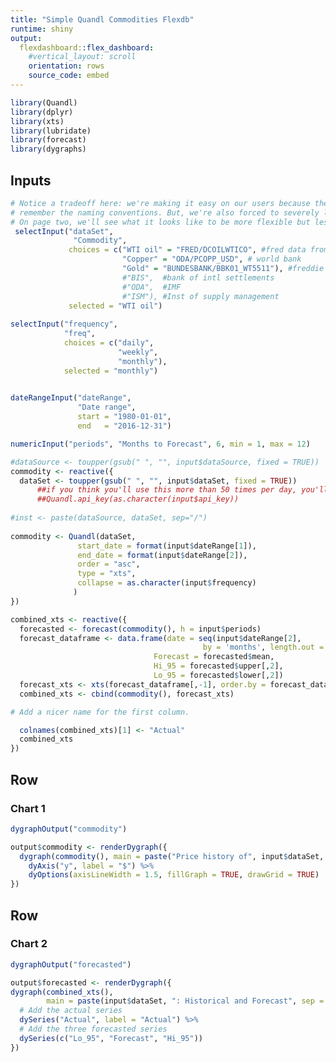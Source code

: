 ```yaml
---
title: "Simple Quandl Commodities Flexdb"
runtime: shiny
output:
  flexdashboard::flex_dashboard:
    #vertical_layout: scroll
    orientation: rows
    source_code: embed
---
```


```r
library(Quandl)
library(dplyr)
library(xts)
library(lubridate)
library(forecast)
library(dygraphs)
```

Inputs{.sidebar}
--------------------------------

```r
# Notice a tradeoff here: we're making it easy on our users because they don't need to 
# remember the naming conventions. But, we're also forced to severely limit their choices. 
# On page two, we'll see what it looks like to be more flexible but less efficient.
 selectInput("dataSet",
              "Commodity",
             choices = c("WTI oil" = "FRED/DCOILWTICO", #fred data from federal reserve
                         "Copper" = "ODA/PCOPP_USD", # world bank
                         "Gold" = "BUNDESBANK/BBK01_WT5511"), #freddie mac
                         #"BIS",  #bank of intl settlements
                         #"ODA",  #IMF
                         #"ISM"), #Inst of supply management
             selected = "WTI oil")
                     
selectInput("frequency",
            "freq",
            choices = c("daily",
                        "weekly",
                        "monthly"),
            selected = "monthly")
                     

dateRangeInput("dateRange",
               "Date range",
               start = "1980-01-01",
               end   = "2016-12-31")

numericInput("periods", "Months to Forecast", 6, min = 1, max = 12)

#dataSource <- toupper(gsub(" ", "", input$dataSource, fixed = TRUE))
commodity <- reactive({
  dataSet <- toupper(gsub(" ", "", input$dataSet, fixed = TRUE))
      ##if you think you'll use this more than 50 times per day, you'll need an api key
      ##Quandl.api_key(as.character(input$api_key))
      
#inst <- paste(dataSource, dataSet, sep="/")
      
commodity <- Quandl(dataSet,
               start_date = format(input$dateRange[1]),
               end_date = format(input$dateRange[2]),
               order = "asc",
               type = "xts",
               collapse = as.character(input$frequency)
              )
})

combined_xts <- reactive({
  forecasted <- forecast(commodity(), h = input$periods)
  forecast_dataframe <- data.frame(date = seq(input$dateRange[2], 
                                           by = 'months', length.out = input$periods),
                                Forecast = forecasted$mean,
                                Hi_95 = forecasted$upper[,2],
                                Lo_95 = forecasted$lower[,2])
  forecast_xts <- xts(forecast_dataframe[,-1], order.by = forecast_dataframe[,1])
  combined_xts <- cbind(commodity(), forecast_xts)

# Add a nicer name for the first column.

  colnames(combined_xts)[1] <- "Actual"
  combined_xts
})
```

Row
-------------------------------------
    
### Chart 1
    
```r
dygraphOutput("commodity")

output$commodity <- renderDygraph({
  dygraph(commodity(), main = paste("Price history of", input$dataSet, sep = " ")) %>%
    dyAxis("y", label = "$") %>%
    dyOptions(axisLineWidth = 1.5, fillGraph = TRUE, drawGrid = TRUE)
})

```

Row
-------------------------

### Chart 2

```r

dygraphOutput("forecasted")

output$forecasted <- renderDygraph({
dygraph(combined_xts(), 
        main = paste(input$dataSet, ": Historical and Forecast", sep = "")) %>%
  # Add the actual series
  dySeries("Actual", label = "Actual") %>%
  # Add the three forecasted series
  dySeries(c("Lo_95", "Forecast", "Hi_95"))
})
```

